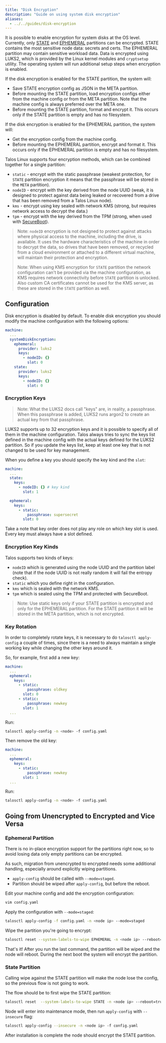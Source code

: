 ```yaml
---
title: "Disk Encryption"
description: "Guide on using system disk encryption"
aliases:
  - ../../guides/disk-encryption
---
```


It is possible to enable encryption for system disks at the OS level.
Currently, only [STATE](../../learn-more/architecture#file-system-partitions) and [EPHEMERAL](../../learn-more/architecture#file-system-partitions) partitions can be encrypted.
STATE contains the most sensitive node data: secrets and certs.
The EPHEMERAL partition may contain sensitive workload data.
Data is encrypted using LUKS2, which is provided by the Linux kernel modules and `cryptsetup` utility.
The operating system will run additional setup steps when encryption is enabled.

If the disk encryption is enabled for the STATE partition, the system will:

- Save STATE encryption config as JSON in the META partition.
- Before mounting the STATE partition, load encryption configs either from the machine config or from the META partition.
  Note that the machine config is always preferred over the META one.
- Before mounting the STATE partition, format and encrypt it.
  This occurs only if the STATE partition is empty and has no filesystem.

If the disk encryption is enabled for the EPHEMERAL partition, the system will:

- Get the encryption config from the machine config.
- Before mounting the EPHEMERAL partition, encrypt and format it.
  This occurs only if the EPHEMERAL partition is empty and has no filesystem.

Talos Linux supports four encryption methods, which can be combined together for a single partition:

- `static` - encrypt with the static passphrase (weakest protection, for `STATE` partition encryption it means that the passphrase will be stored in the `META` partition).
- `nodeID` - encrypt with the key derived from the node UUID (weak, it is designed to protect against data being leaked or recovered from a drive that has been removed from a Talos Linux node).
- `kms` - encrypt using key sealed with network KMS (strong, but requires network access to decrypt the data.)
- `tpm` - encrypt with the key derived from the TPM (strong, when used with [SecureBoot](../../platform-specific-installations/bare-metal-platforms/secureboot)).

> Note: `nodeID` encryption is not designed to protect against attacks where physical access to the machine, including the drive, is available.
> It uses the hardware characteristics of the machine in order to decrypt the data, so drives that have been removed, or recycled from a cloud environment or attached to a different virtual machine, will maintain their protection and encryption.
>
> Note: When using KMS encryption for `STATE` partition the network configuration can't be provided via the machine configuration, as KMS requires network connectivity before `STATE` partition is unlocked.
> Also custom CA certificates cannot be used for the KMS server, as these are stored in the `STATE` partition as well.

## Configuration

Disk encryption is disabled by default.
To enable disk encryption you should modify the machine configuration with the following options:

```yaml
machine:
  ...
  systemDiskEncryption:
    ephemeral:
      provider: luks2
      keys:
        - nodeID: {}
          slot: 0
    state:
      provider: luks2
      keys:
        - nodeID: {}
          slot: 0
```

### Encryption Keys

> Note: What the LUKS2 docs call "keys" are, in reality, a passphrase.
> When this passphrase is added, LUKS2 runs argon2 to create an actual key from that passphrase.

LUKS2 supports up to 32 encryption keys and it is possible to specify all of them in the machine configuration.
Talos always tries to sync the keys list defined in the machine config with the actual keys defined for the LUKS2 partition.
So if you update the keys list, keep at least one key that is not changed to be used for key management.

When you define a key you should specify the key kind and the `slot`:

```yaml
machine:
  ...
  state:
    keys:
      - nodeID: {} # key kind
        slot: 1

  ephemeral:
    keys:
      - static:
          passphrase: supersecret
        slot: 0
```

Take a note that key order does not play any role on which key slot is used.
Every key must always have a slot defined.

### Encryption Key Kinds

Talos supports two kinds of keys:

- `nodeID` which is generated using the node UUID and the partition label (note that if the node UUID is not really random it will fail the entropy check).
- `static` which you define right in the configuration.
- `kms` which is sealed with the network KMS.
- `tpm` which is sealed using the TPM and protected with SecureBoot.

> Note: Use static keys only if your STATE partition is encrypted and only for the EPHEMERAL partition.
> For the STATE partition it will be stored in the META partition, which is not encrypted.

### Key Rotation

In order to completely rotate keys, it is necessary to do `talosctl apply-config` a couple of times, since there is a need to always maintain a single working key while changing the other keys around it.

So, for example, first add a new key:

```yaml
machine:
  ...
  ephemeral:
    keys:
      - static:
          passphrase: oldkey
        slot: 0
      - static:
          passphrase: newkey
        slot: 1
  ...
```

Run:

```bash
talosctl apply-config -n <node> -f config.yaml
```

Then remove the old key:

```yaml
machine:
  ...
  ephemeral:
    keys:
      - static:
          passphrase: newkey
        slot: 1
  ...
```

Run:

```bash
talosctl apply-config -n <node> -f config.yaml
```

## Going from Unencrypted to Encrypted and Vice Versa

### Ephemeral Partition

There is no in-place encryption support for the partitions right now, so to avoid losing data only empty partitions can be encrypted.

As such, migration from unencrypted to encrypted needs some additional handling, especially around explicitly wiping partitions.

- `apply-config` should be called with `--mode=staged`.
- Partition should be wiped after `apply-config`, but before the reboot.

Edit your machine config and add the encryption configuration:

```bash
vim config.yaml
```

Apply the configuration with `--mode=staged`:

```bash
talosctl apply-config -f config.yaml -n <node ip> --mode=staged
```

Wipe the partition you're going to encrypt:

```bash
talosctl reset --system-labels-to-wipe EPHEMERAL -n <node ip> --reboot=true
```

That's it!
After you run the last command, the partition will be wiped and the node will reboot.
During the next boot the system will encrypt the partition.

### State Partition

Calling wipe against the STATE partition will make the node lose the config, so the previous flow is not going to work.

The flow should be to first wipe the STATE partition:

```bash
talosctl reset  --system-labels-to-wipe STATE -n <node ip> --reboot=true
```

Node will enter into maintenance mode, then run `apply-config` with `--insecure` flag:

```bash
talosctl apply-config --insecure -n <node ip> -f config.yaml
```

After installation is complete the node should encrypt the STATE partition.
